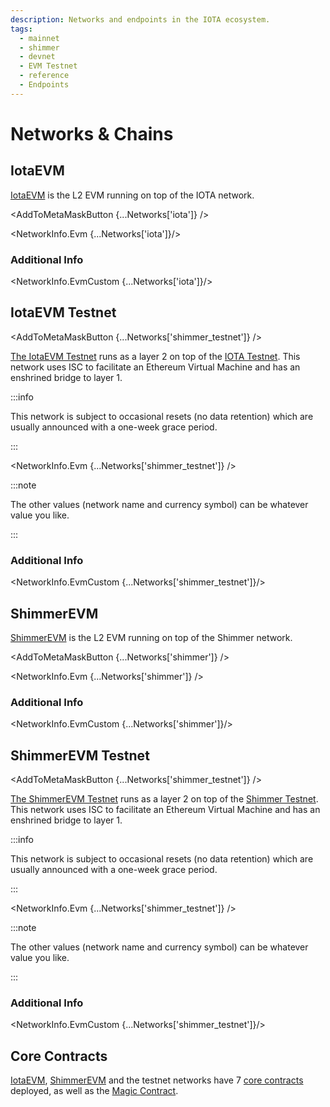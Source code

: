 ```yaml
---
description: Networks and endpoints in the IOTA ecosystem.
tags:
  - mainnet
  - shimmer
  - devnet
  - EVM Testnet
  - reference
  - Endpoints
---
```


# Networks & Chains

## IotaEVM

[IotaEVM](https://explorer.evm.iota.org) is the L2 EVM running on top of the IOTA network.

<AddToMetaMaskButton {...Networks['iota']} />

<NetworkInfo.Evm {...Networks['iota']}/>

### Additional Info

<NetworkInfo.EvmCustom {...Networks['iota']}/>

## IotaEVM Testnet

<AddToMetaMaskButton {...Networks['shimmer_testnet']} />

[The IotaEVM Testnet](https://explorer.evm.testnet.iotaledger.net/) runs as a layer 2 on top
of the [IOTA Testnet](/build/networks-endpoints#iota-testnet). This network uses ISC to facilitate
an Ethereum Virtual Machine and has an enshrined bridge to layer 1.

:::info

This network is subject to occasional resets (no data retention) which are usually announced with a one-week grace period.

:::

<NetworkInfo.Evm {...Networks['shimmer_testnet']} />

:::note

The other values (network name and currency symbol) can be whatever value you like.

:::

### Additional Info

<NetworkInfo.EvmCustom {...Networks['shimmer_testnet']}/>

## ShimmerEVM

[ShimmerEVM](https://explorer.evm.shimmer.network/) is the L2 EVM running on top of the Shimmer network.

<AddToMetaMaskButton {...Networks['shimmer']} />

<NetworkInfo.Evm {...Networks['shimmer']} />

### Additional Info

<NetworkInfo.EvmCustom {...Networks['shimmer']}/>

## ShimmerEVM Testnet

<AddToMetaMaskButton {...Networks['shimmer_testnet']} />

[The ShimmerEVM Testnet](https://explorer.evm.testnet.shimmer.network/) runs as a layer 2 on top
of the [Shimmer Testnet](/build/networks-endpoints#shimmer-testnet). This network uses ISC to facilitate
an Ethereum Virtual Machine and has an enshrined bridge to layer 1.

:::info

This network is subject to occasional resets (no data retention) which are usually announced with a one-week grace period.

:::

<NetworkInfo.Evm {...Networks['shimmer_testnet']} />

:::note

The other values (network name and currency symbol) can be whatever value you like.

:::

### Additional Info

<NetworkInfo.EvmCustom {...Networks['shimmer_testnet']}/>

## Core Contracts

[IotaEVM](#iotaEVM), [ShimmerEVM](#shimmerEVM) and the testnet networks have 7
[core contracts](../reference/core-contracts/overview.md) deployed, as well as the
[Magic Contract](../reference/magic-contract/introduction.md).
